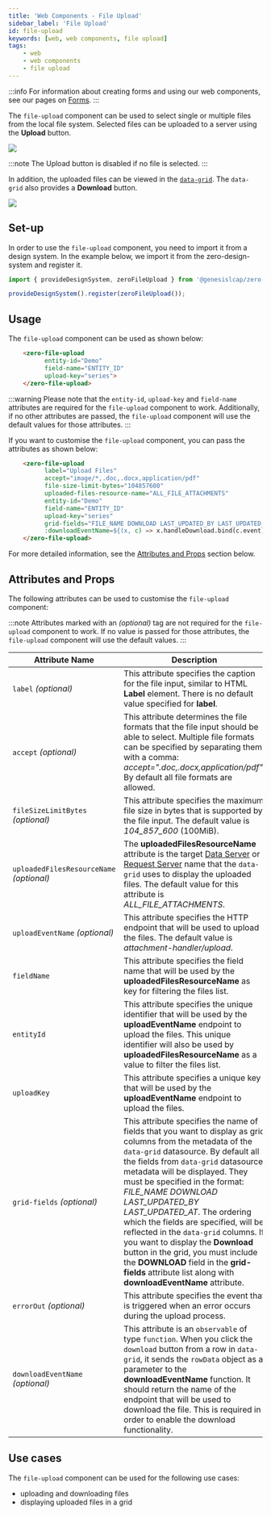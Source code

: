 ```yaml
---
title: 'Web Components - File Upload'
sidebar_label: 'File Upload'
id: file-upload
keywords: [web, web components, file upload]
tags:
    - web
    - web components
    - file upload
---
```


:::info
For information about creating forms and using our web components, see our pages on [Forms](/web/forms/foundation-forms/).
:::

The `file-upload` component can be used to select single or multiple files from the local file system. Selected files can be uploaded to a server using the **Upload** button.

![](/img/file-upload-component-file-selected.PNG)

:::note 
The Upload button is disabled if no file is selected.
::: 

In addition, the uploaded files can be viewed in the [`data-grid`](../../grids/data-grid/). The `data-grid` also provides a **Download** button.

![](/img/file-upload-component.PNG)

## Set-up
In order to use the `file-upload` component, you need to import it from a design system. In the example below, we import it from the zero-design-system and register it.

```ts
import { provideDesignSystem, zeroFileUpload } from '@genesislcap/zero-design-system';

provideDesignSystem().register(zeroFileUpload());
```

## Usage
The `file-upload` component can be used as shown below:

```html title="Basic example"
    <zero-file-upload     
          entity-id="Demo"
          field-name="ENTITY_ID"
          upload-key="series">
    </zero-file-upload>
```
:::warning
Please note that the `entity-id`, `upload-key` and `field-name` attributes are required for the `file-upload` component to work. Additionally, if no other attributes are passed, the `file-upload` component will use the default values for those attributes.
:::

If you want to customise the `file-upload` component, you can pass the attributes as shown below:
```html title="Customised example"
    <zero-file-upload
          label="Upload Files"
          accept="image/*,.doc,.docx,application/pdf"
          file-size-limit-bytes="104857600"
          uploaded-files-resource-name="ALL_FILE_ATTACHMENTS"
          entity-id="Demo"
          field-name="ENTITY_ID"
          upload-key="series"
          grid-fields="FILE_NAME DOWNLOAD LAST_UPDATED_BY LAST_UPDATED_AT"
          :downloadEventName=${(x, c) => x.handleDownload.bind(c.event)}>
    </zero-file-upload>
```
For more detailed information, see the [Attributes and Props](#attributes-and-props) section below.

## Attributes and Props
The following attributes can be used to customise the `file-upload` component:

:::note
Attributes marked with an  _(optional)_ tag are not required for the `file-upload` component to work. If no value is passed for those attributes, the `file-upload` component will use the default values.
:::

| Attribute Name | Description | 
| --- | --- |
| `label` _(optional)_ | This attribute specifies the caption for the file input, similar to HTML **Label** element. There is no default value specified for **label**. | 
| `accept` _(optional)_ | This attribute determines the file formats that the file input should be able to select. Multiple file formats can be specified by separating them with a comma: *accept=".doc,.docx,application/pdf"*. By default all file formats are allowed. |
|`fileSizeLimitBytes` _(optional)_| This attribute specifies the maximum file size in bytes that is supported by the file input. The default value is *104_857_600* (100MiB).|
| `uploadedFilesResourceName` _(optional)_ | The **uploadedFilesResourceName** attribute is the target [Data Server](../../../../develop/server-capabilities/real-time-queries-data-server/) or [Request Server](../../../../develop/server-capabilities/snapshot-queries-request-server/) name that the `data-grid` uses to display the uploaded files. The default value for this attribute is *ALL_FILE_ATTACHMENTS*. |
|`uploadEventName` _(optional)_ | This attribute specifies the HTTP endpoint that will be used to upload the files. The default value is *attachment-handler/upload*. |
|`fieldName` | This attribute specifies the field name that will be used by the **uploadedFilesResourceName** as key for filtering the files list. |
| `entityId` | This attribute specifies the unique identifier that will be used by the **uploadEventName** endpoint to upload the files. This unique identifier will also be used by **uploadedFilesResourceName** as a value to filter the files list. |
| `uploadKey` | This attribute specifies a unique key that will be used by the **uploadEventName** endpoint to upload the files. |
| `grid-fields` _(optional)_ | This attribute specifies the name of fields that you want to display as grid columns from the metadata of the `data-grid` datasource. By default all the fields from `data-grid` datasource metadata will be displayed. They must be specified in the format: *FILE_NAME DOWNLOAD LAST_UPDATED_BY LAST_UPDATED_AT*. The ordering which the fields are specified, will be reflected in the `data-grid` columns. If you want to display the **Download** button in the grid, you must include the **DOWNLOAD** field in the **grid-fields** attribute list along with **downloadEventName** attribute. |
| `errorOut` _(optional)_ | This attribute specifies the event that is triggered when an error occurs during the upload process. |
| `downloadEventName` _(optional)_ |This attribute is an `observable` of type `function`. When you click the `download` button from a row in `data-grid`, it sends the `rowData` object as a parameter to the **downloadEventName** function. It should return the name of the endpoint that will be used to download the file. This is required in order to enable the download functionality. | 

## Use cases

The `file-upload` component can be used for the following use cases:

* uploading and downloading files
* displaying uploaded files in a grid
